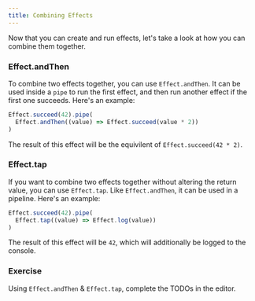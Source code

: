 ```yaml
---
title: Combining Effects
---
```


Now that you can create and run effects, let's take a look at how you can
combine them together.

### Effect.andThen

To combine two effects together, you can use `Effect.andThen`. It can be used
inside a `pipe` to run the first effect, and then run another effect if the
first one succeeds. Here's an example:

```ts
Effect.succeed(42).pipe(
  Effect.andThen((value) => Effect.succeed(value * 2))
)
```

The result of this effect will be the equivilent of `Effect.succeed(42 * 2)`.

### Effect.tap

If you want to combine two effects together without altering the return value,
you can use `Effect.tap`. Like `Effect.andThen`, it can be used in a pipeline.
Here's an example:

```ts
Effect.succeed(42).pipe(
  Effect.tap((value) => Effect.log(value))
)
```

The result of this effect will be `42`, which will additionally be logged to the console.

### Exercise

Using `Effect.andThen` & `Effect.tap`, complete the TODOs in the editor.
